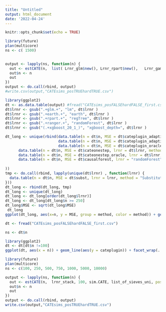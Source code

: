 ```yaml
---
title: "Untitled"
output: html_document
date: '2022-04-24'
---
```


```r
knitr::opts_chunk$set(echo = TRUE)
```



```r

library(future)
plan(multicore)
ns <- c( 1500)
 

output <- lapply(ns, function(n) {
  out <- estCATE(n,  list( Lrnr_glm$new(), Lrnr_rpart$new(),   Lrnr_gam$new(), Lrnr_earth$new(),   Lrnr_xgboost$new(max_depth = 5, verbosity = 0)) , 20, sim.CATE, list_of_sieves_uni, positivity = F, hard = F)
  out$n <- n
  out
})
output <- do.call(rbind, output)
#write.csv(output,"CATEsims_posTRUEhardTRUE.csv")


```


```r
library(ggplot2)
dt <- as.data.table(output) #fread("CATEsims_posFALSEhardFALSE_first.csv")
dt$lrnr <- gsub(".+glm.+", "lm", dt$lrnr )
dt$lrnr <- gsub(".+earth.+", "earth", dt$lrnr )
dt$lrnr <- gsub(".+rpart.+", "regTree", dt$lrnr )
dt$lrnr <- gsub(".+ranger.+", "randomForest", dt$lrnr )
dt$lrnr <- gsub("(.+xgboost_20_1_)", "xgboost_depth=", dt$lrnr )

dt_long <- unique(rbind(data.table(n = dt$n, MSE = dt$cateplugin_adaptive, lrnr = dt$lrnr, method = "SievePluginAdapt"),
                        data.table(n = dt$n, MSE = dt$cateplugin_adaptive, lrnr = dt$lrnr, method = "SievePluginAdapttmle"),
                        data.table(n = dt$n, MSE = dt$cateplugin_oracle, lrnr = dt$lrnr, method = "SievePluginOracle"),
      data.table(n = dt$n, MSE = dt$cateonestep, lrnr = dt$lrnr, method = "OneStep"),
      data.table(n = dt$n, MSE = dt$cateonestep_oracle, lrnr = dt$lrnr, method = "OneStepOracle"),
      data.table(n = dt$n, MSE = dt$causalforest, lrnr = "randomForest", method = "causalForest")
      
))
tmp <- do.call(rbind, lapply(unique(dt$lrnr) , function(lrnr) {
  data.table(n = dt$n, MSE = dt$subst, lrnr = lrnr, method = "SubstitutionEnsemble")
}))
dt_long <- rbind(dt_long, tmp)
dt_long <- unique(dt_long)
dt_long <- dt_long[order(dt_long$lrnr)]
dt_long <- dt_long[dt_long$n >= 250]
dt_long$MSE <- sqrt(dt_long$MSE)
 dt_long
ggplot(dt_long, aes(x=n, y = MSE, group = method, color = method)) + geom_line() + scale_y_log10() + facet_wrap(. ~  lrnr,   scale = "free")
```

```r

dt <- fread("CATEsims_posFALSEhardFALSE_first.csv")

ns <- dt$n

library(ggplot2)
dt <- dt[dt$n !=100]
ggplot(dt, aes(x = n)) + geom_line(aes(y = cateplugin)) + facet_wrap(. ~  lrnr,  ncol = 2)

```



```r
library(future)
plan(multicore)
ns <- c(100, 250, 500, 750, 1000, 5000, 10000)

output <- lapply(ns, function(n) {
  out <- estCATE(n,  lrnr_stack, 100, sim.CATE, list_of_sieves_uni, positivity = TRUE, hard = TRUE)
  out$n <- n
  out
})
output <- do.call(rbind, output)
write.csv(output,"CATEsims_posTRUEhardTRUE.csv")




 


```

